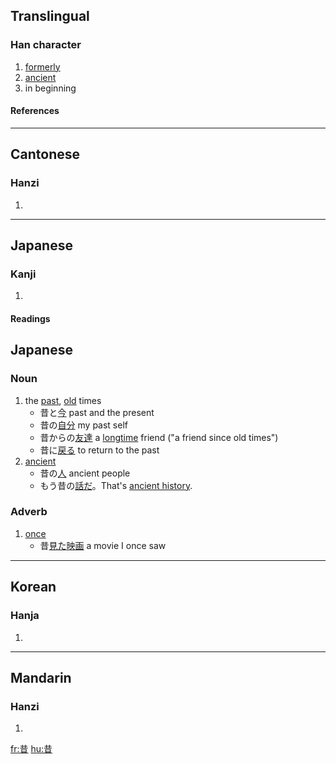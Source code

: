 ==Translingual==
===Han character===
{{Han char|rn=72|rad=日|as=04|sn=8|four=4460<sub>1</sub>|canj=廿日 (TA)}}
# [[formerly]]
# [[ancient]]
# in beginning
====References====
{{Han ref|kx=0492.050|dkj=13816|dj=0855.020|hdz=21488.110|uh=6614|ud=26132|bh=A9F5|bd=43509}}
----
==Cantonese==
===Hanzi===
{{yue-hanzi|jyut=|y=sik1}}
# {{defn|Cantonese}}
----
==Japanese==
===Kanji===
{{ja-kanji|grade=3|rs=日04}}
# {{defn|Japanese}} 
====Readings====
{{ja-readings|on=[[せき]] (seki), [[しゃく]] (shaku)|kun=[[むかし]] (mukashi)}}
==Japanese==
{{ja-kanjitab|昔}}

===Noun===
{{ja-noun|k|hira=むかし|rom=mukashi}}
# the [[past]], [[old]] times
#* 昔と[[今]] past and the present
#* 昔の[[自分]] my past self
#* 昔からの[[友達]] a [[longtime]] friend ("a friend since old times")
#* 昔に[[戻る]] to return to the past
# [[ancient]]
#* 昔の[[人]] ancient people
#* もう昔の[[話]]だ。That's [[ancient history]].

===Adverb===
{{ja-pos|k|adverb|hira=むかし|rom=mukashi}}
# [[once]]
#* 昔[[見る|見た]][[映画]] a movie I once saw
----

==Korean==
===Hanja===
{{ko-hanja|hangeul=[[석]], [[착]]|eumhun=|rv=seok, chak|mr=sŏk, ch'ak|y=sek, chak}}
# {{defn|Korean}}
----
==Mandarin==
===Hanzi===
{{cmn-hanzi|pin=[[xí]] (xi2)|wg=hsi<sup>2</sup>}}
# {{defn|Mandarin}}

[[fr:昔]]
[[hu:昔]]